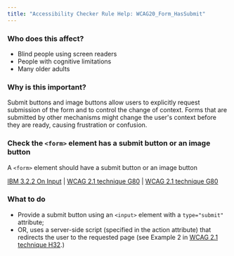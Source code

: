 ```yaml
---
title: "Accessibility Checker Rule Help: WCAG20_Form_HasSubmit"
---
```


<div className="toolHelp">
<Row>
<Column colLg={5} colMd={3} colSm={4} className="toolLeft">

### Who does this affect?

* Blind people using screen readers
* People with cognitive limitations
* Many older adults

### Why is this important?

Submit buttons and image buttons allow users to explicitly request submission of the form and to control the change of context. Forms that are submitted by other mechanisms might change the user's context before they are ready, causing frustration or confusion.

</Column>
<Column colLg={11} colMd={5} colSm={4} className="toolMain">

<div id="locLevel"></div>

### Check the `<form>` element has a submit button or an image button
A `<form>` element should have a submit button or an image button

[IBM 3.2.2 On Input](http://www.ibm.com/able/guidelines/ci162/on_input.html) | [WCAG 2.1 technique G80](https://www.w3.org/WAI/WCAG21/Techniques/html/H32) | [WCAG 2.1 technique G80](https://www.w3.org/WAI/WCAG21/Techniques/general/G80)

<div id="locSnippet"></div>

### What to do

* Provide a submit button using an `<input>` element with a `type="submit"` attribute;
* OR, uses a server-side script (specified in the action attribute) that redirects the user to the requested page (see Example 2 in [WCAG 2.1 technique H32](https://www.w3.org/WAI/WCAG21/Techniques/html/H32).)


</Column>
</Row>
</div>
